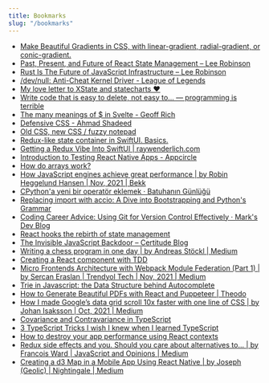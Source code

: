 ```yaml
---
title: Bookmarks
slug: "/bookmarks"
---
```


- [Make Beautiful Gradients in CSS, with linear-gradient, radial-gradient, or conic-gradient.](https://www.joshwcomeau.com/css/make-beautiful-gradients/)
- [Past, Present, and Future of React State Management – Lee Robinson](https://leerob.io/blog/react-state-management)
- [Rust Is The Future of JavaScript Infrastructure – Lee Robinson](https://leerob.io/blog/rust)
- [/dev/null: Anti-Cheat Kernel Driver - League of Legends](https://www.leagueoflegends.com/en-us/news/dev/dev-null-anti-cheat-kernel-driver/)
- [My love letter to XState and statecharts ♥](https://dev.to/timdeschryver/my-love-letter-to-xstate-and-statecharts-287b)
- [Write code that is easy to delete, not easy to... — programming is terrible](https://programmingisterrible.com/post/139222674273/how-to-write-disposable-code-in-large-systems)
- [The many meanings of $ in Svelte - Geoff Rich](https://geoffrich.net/posts/svelte-$-meanings/)
- [Defensive CSS - Ahmad Shadeed](https://ishadeed.com/article/defensive-css/)
- [Old CSS, new CSS / fuzzy notepad](https://eev.ee/blog/2020/02/01/old-css-new-css/)
- [Redux-like state container in SwiftUI. Basics.](https://swiftwithmajid.com/2019/09/18/redux-like-state-container-in-swiftui/)
- [Getting a Redux Vibe Into SwiftUI | raywenderlich.com](https://www.raywenderlich.com/22096649-getting-a-redux-vibe-into-swiftui)
- [Introduction to Testing React Native Apps - Appcircle](https://appcircle.io/blog/introduction-to-testing-react-native-apps/)
- [How do arrays work?](https://nan.fyi/how-arrays-work)
- [How JavaScript engines achieve great performance | by Robin Heggelund Hansen | Nov, 2021 | Bekk](https://blogg.bekk.no/how-javascript-engines-achieve-great-performance-fb0b36601557)
- [CPython'a yeni bir operatör eklemek · Batuhanın Günlüğü](https://isidentical-archive.github.io/cpython-yeni-operator.html)
- [Replacing import with accio: A Dive into Bootstrapping and Python's Grammar](http://mathamy.com/import-accio-bootstrapping-python-grammar.html)
- [Coding Career Advice: Using Git for Version Control Effectively · Mark's Dev Blog](https://blog.isquaredsoftware.com/2021/01/coding-career-git-usage/)
- [React hooks the rebirth of state management](https://tannerlinsley.com/blog/react-hooks-the-rebirth-of-state-management)
- [The Invisible JavaScript Backdoor – Certitude Blog](https://certitude.consulting/blog/en/invisible-backdoor/)
- [Writing a chess program in one day | by Andreas Stöckl | Medium](https://andreasstckl.medium.com/writing-a-chess-program-in-one-day-30daff4610ec)
- [Creating a React component with TDD](https://dev.to/mbarzeev/creating-a-react-component-with-tdd-2jn8)
- [Micro Frontends Architecture with Webpack Module Federation (Part 1) | by Sercan Eraslan | Trendyol Tech | Nov, 2021 | Medium](https://medium.com/trendyol-tech/micro-frontend-architecture-with-webpack-module-federation-part-1-9827d436bd1e)
- [Trie in Javascript: the Data Structure behind Autocomplete](https://stackfull.dev/trie-in-javascript-the-data-structure-behind-autocomplete)
- [How to Generate Beautiful PDFs with React and Puppeteer | Theodo](https://blog.theodo.com/2021/10/pdf-generation-react-puppeteer/)
- [How I made Google’s data grid scroll 10x faster with one line of CSS | by Johan Isaksson | Oct, 2021 | Medium](https://medium.com/@johan.isaksson/how-i-made-googles-data-grid-scroll-10x-faster-with-one-line-of-css-78cb1e8d9cb1)
- [Covariance and Contravariance in TypeScript](https://dmitripavlutin.com/typescript-covariance-contravariance/)
- [3 TypeScript Tricks I wish I knew when I learned TypeScript](https://www.cstrnt.dev/blog/three-typescript-tricks)
- [How to destroy your app performance using React contexts](https://thoughtspile.github.io/2021/10/04/react-context-dangers/)
- [Redux side effects and you. Should you care about alternatives to… | by Francois Ward | JavaScript and Opinions | Medium](https://medium.com/javascript-and-opinions/redux-side-effects-and-you-66f2e0842fc3)
- [Creating a d3 Map in a Mobile App Using React Native | by Joseph (Geolic) | Nightingale | Medium](https://medium.com/nightingale/creating-a-d3-map-in-a-mobile-app-using-react-native-46da1e6b3be6)

    